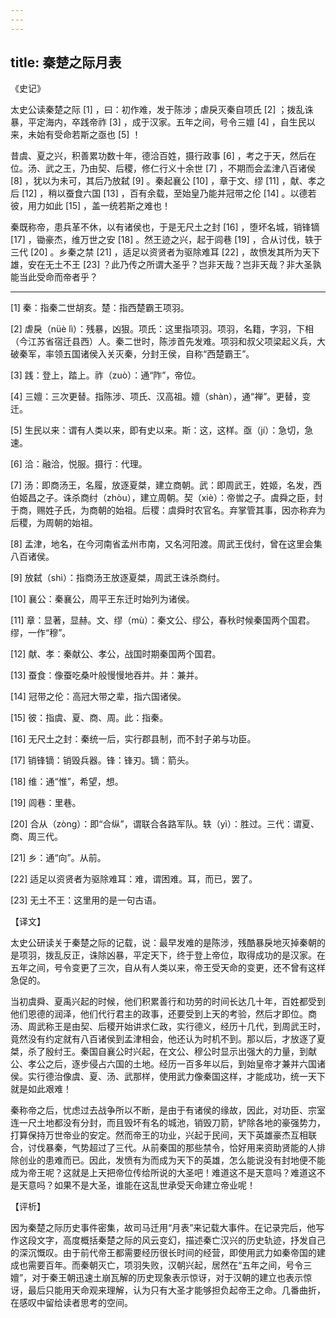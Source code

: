 ```yaml
---
---
---
```

title: 秦楚之际月表
---




《史记》

太史公读秦楚之际 [1] ，曰：初作难，发于陈涉；虐戾灭秦自项氏 [2] ；拨乱诛暴，平定海内，卒践帝祚 [3] ，成于汉家。五年之间，号令三嬗 [4] ，自生民以来，未始有受命若斯之亟也 [5] ！

昔虞、夏之兴，积善累功数十年，德洽百姓，摄行政事 [6] ，考之于天，然后在位。汤、武之王，乃由契、后稷，修仁行义十余世 [7] ，不期而会孟津八百诸侯 [8] ，犹以为未可，其后乃放弑 [9] 。秦起襄公 [10] ，章于文、缪 [11] ，献、孝之后 [12] ，稍以蚕食六国 [13] ，百有余载，至始皇乃能并冠带之伦 [14] 。以德若彼，用力如此 [15] ，盖一统若斯之难也！

秦既称帝，患兵革不休，以有诸侯也，于是无尺土之封 [16] ，堕坏名城，销锋镝 [17] ，锄豪杰，维万世之安 [18] 。然王迹之兴，起于闾巷 [19] ，合从讨伐，轶于三代 [20] 。乡秦之禁 [21] ，适足以资贤者为驱除难耳 [22] ，故愤发其所为天下雄，安在无土不王 [23] ？此乃传之所谓大圣乎？岂非天哉？岂非天哉？非大圣孰能当此受命而帝者乎？



* * *



[1] 秦：指秦二世胡亥。楚：指西楚霸王项羽。

[2] 虐戾（nüè lì）：残暴，凶狠。项氏：这里指项羽。项羽，名籍，字羽，下相（今江苏省宿迁县西）人。秦二世时，陈涉首先发难。项羽和叔父项梁起义兵，大破秦军，率领五国诸侯入关灭秦，分封王侯，自称“西楚霸王”。

[3] 践：登上，踏上。祚（zuò）：通“阼”，帝位。

[4] 三嬗：三次更替。指陈涉、项氏、汉高祖。嬗（shàn），通“禅”。更替，变迁。

[5] 生民以来：谓有人类以来，即有史以来。斯：这，这样。亟（jí）：急切，急速。

[6] 洽：融洽，悦服。摄行：代理。

[7] 汤：即商汤王，名履，放逐夏桀，建立商朝。武：即周武王，姓姬，名发，西伯姬昌之子。诛杀商纣（zhòu），建立周朝。契（xiè）：帝喾之子。虞舜之臣，封于商，赐姓子氏，为商朝的始祖。后稷：虞舜时农官名。弃掌管其事，因亦称弃为后稷，为周朝的始祖。

[8] 孟津，地名，在今河南省孟州市南，又名河阳渡。周武王伐纣，曾在这里会集八百诸侯。

[9] 放弑（shì）：指商汤王放逐夏桀，周武王诛杀商纣。

[10] 襄公：秦襄公，周平王东迁时始列为诸侯。

[11] 章：显著，显赫。文、缪（mù）：秦文公、缪公，春秋时候秦国两个国君。缪，一作“穆”。

[12] 献、孝：秦献公、孝公，战国时期秦国两个国君。

[13] 蚕食：像蚕吃桑叶般慢慢地吞并。并：兼并。

[14] 冠带之伦：高冠大带之辈，指六国诸侯。

[15] 彼：指虞、夏、商、周。此：指秦。

[16] 无尺土之封：秦统一后，实行郡县制，而不封子弟与功臣。

[17] 销锋镝：销毁兵器。锋：锋刃。镝：箭头。

[18] 维：通“惟”，希望，想。

[19] 闾巷：里巷。

[20] 合从（zòng）：即“合纵”，谓联合各路军队。轶（yì）：胜过。三代：谓夏、商、周三代。

[21] 乡：通“向”。从前。

[22] 适足以资贤者为驱除难耳：难，谓困难。耳，而已，罢了。

[23] 无土不王：这里用的是一句古语。

【译文】

太史公研读关于秦楚之际的记载，说：最早发难的是陈涉，残酷暴戾地灭掉秦朝的是项羽，拨乱反正，诛除凶暴，平定天下，终于登上帝位，取得成功的是汉家。在五年之间，号令变更了三次，自从有人类以来，帝王受天命的变更，还不曾有这样急促的。

当初虞舜、夏禹兴起的时候，他们积累善行和功劳的时间长达几十年，百姓都受到他们恩德的润泽，他们代行君主的政事，还要受到上天的考验，然后才即位。商汤、周武称王是由契、后稷开始讲求仁政，实行德义，经历十几代，到周武王时，竟然没有约定就有八百诸侯到孟津相会，他还认为时机不到。那以后，才放逐了夏桀，杀了殷纣王。秦国自襄公时兴起，在文公、穆公时显示出强大的力量，到献公、孝公之后，逐步侵占六国的土地。经历一百多年以后，到始皇帝才兼并六国诸侯。实行德治像虞、夏、汤、武那样，使用武力像秦国这样，才能成功，统一天下就是如此艰难！

秦称帝之后，忧虑过去战争所以不断，是由于有诸侯的缘故，因此，对功臣、宗室连一尺土地都没有分封，而且毁坏有名的城池，销毁刀箭，铲除各地的豪强势力，打算保持万世帝业的安定。然而帝王的功业，兴起于民间，天下英雄豪杰互相联合，讨伐暴秦，气势超过了三代。从前秦国的那些禁令，恰好用来资助贤能的人排除创业的患难而已。因此，发愤有为而成为天下的英雄，怎么能说没有封地便不能成为帝王呢？这就是上天把帝位传给所说的大圣吧！难道这不是天意吗？难道这不是天意吗？如果不是大圣，谁能在这乱世承受天命建立帝业呢！

【评析】

因为秦楚之际历史事件密集，故司马迁用“月表”来记载大事件。在记录完后，他写作这段文字，高度概括秦楚之际的风云变幻，描述秦亡汉兴的历史轨迹，抒发自己的深沉慨叹。由于前代帝王都需要经历很长时间的经营，即使用武力如秦帝国的建成也需要百年。而秦朝灭亡，项羽失败，汉朝兴起，居然在“五年之间，号令三嬗”，对于秦王朝迅速土崩瓦解的历史现象表示惊讶，对于汉朝的建立也表示惊讶，最后只能用天命观来理解，认为只有大圣才能够担负起帝王之命。几番曲折，在感叹中留给读者思考的空间。